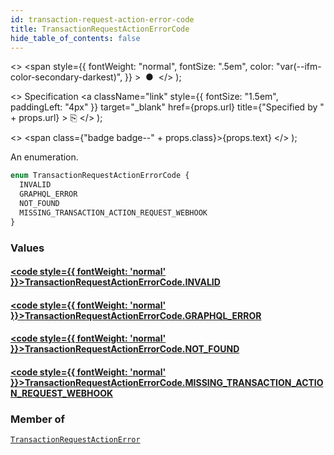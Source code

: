 ```yaml
---
id: transaction-request-action-error-code
title: TransactionRequestActionErrorCode
hide_table_of_contents: false
---
```


  <>
    <span
      style={{
        fontWeight: "normal",
        fontSize: ".5em",
        color: "var(--ifm-color-secondary-darkest)",
      }}
    >
      &nbsp;●&nbsp;
    </span>
  </>
);

  <>
    Specification
    <a
      className="link"
      style={{ fontSize: "1.5em", paddingLeft: "4px" }}
      target="\_blank"
      href={props.url}
      title={"Specified by " + props.url}
    >
      ⎘
    </a>
  </>
);

  <>
    <span class={"badge badge--" + props.class}>{props.text}</span>
  </>
);

An enumeration.

```graphql
enum TransactionRequestActionErrorCode {
  INVALID
  GRAPHQL_ERROR
  NOT_FOUND
  MISSING_TRANSACTION_ACTION_REQUEST_WEBHOOK
}
```

### Values

#### [<code style={{ fontWeight: 'normal' }}>TransactionRequestActionErrorCode.<b>INVALID</b></code>](#)

>

#### [<code style={{ fontWeight: 'normal' }}>TransactionRequestActionErrorCode.<b>GRAPHQL_ERROR</b></code>](#)

>

#### [<code style={{ fontWeight: 'normal' }}>TransactionRequestActionErrorCode.<b>NOT_FOUND</b></code>](#)

>

#### [<code style={{ fontWeight: 'normal' }}>TransactionRequestActionErrorCode.<b>MISSING_TRANSACTION_ACTION_REQUEST_WEBHOOK</b></code>](#)

>

### Member of

[`TransactionRequestActionError`](../../api-reference/objects/transaction-request-action-error) <Badge class="secondary" text="object"/>
